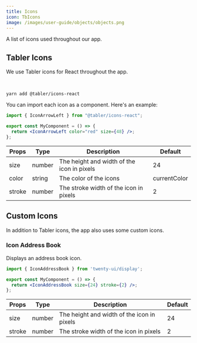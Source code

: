 ```yaml
---
title: Icons
icon: TbIcons
image: /images/user-guide/objects/objects.png
---
```

A list of icons used throughout our app. 

## Tabler Icons

We use Tabler icons for React throughout the app. 

<Tabs>

<Tab title="Installation">
<br/>

```
yarn add @tabler/icons-react
```

</Tab>

<Tab title="Props">

You can import each icon as a component. Here's an example:
<br />

```jsx
import { IconArrowLeft } from "@tabler/icons-react";

export const MyComponent = () => {
  return <IconArrowLeft color="red" size={48} />;
};
```

</Tab>

<Tab title="Props">


| Props | Type | Description | Default |
|-------|------|-------------|--------|
| size | number | The height and width of the icon in pixels | 24 |
| color | string | The color of the icons | currentColor |
| stroke | number | The stroke width of the icon in pixels | 2 |



</Tab>

</Tabs>



## Custom Icons

In addition to Tabler icons, the app also uses some custom icons.  

### Icon Address Book

Displays an address book icon. 

<Tabs>

<Tab title="Usage">

```jsx
import { IconAddressBook } from 'twenty-ui/display';

export const MyComponent = () => {
  return <IconAddressBook size={24} stroke={2} />;
};
```

</Tab>

<Tab title="Props">


| Props | Type | Description | Default |
|-------|------|-------------|--------|
| size | number | The height and width of the icon in pixels | 24 |
| stroke | number | The stroke width of the icon in pixels | 2 |



</Tab>

</Tabs>

